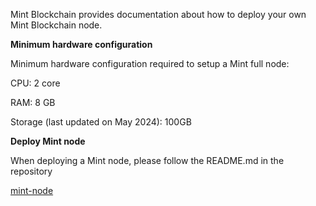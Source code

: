 Mint Blockchain provides documentation about how to deploy your own Mint Blockchain node.  

<b>Minimum hardware configuration</b>

Minimum hardware configuration required to setup a Mint full node:

CPU: 2 core

RAM: 8 GB

Storage (last updated on May 2024): 100GB  


<b>Deploy Mint node</b>

When deploying a Mint node, please follow the README.md in the repository

[mint-node](https://github.com/Mint-Blockchain/mint-node)